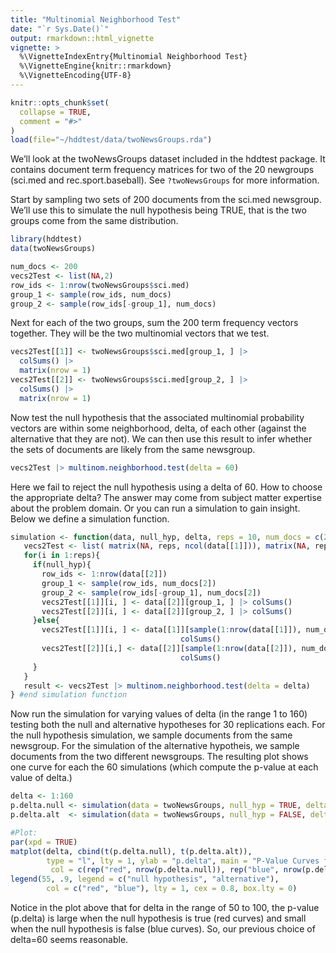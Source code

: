 ```yaml
---
title: "Multinomial Neighborhood Test"
date: "`r Sys.Date()`"
output: rmarkdown::html_vignette
vignette: >
  %\VignetteIndexEntry{Multinomial Neighborhood Test}
  %\VignetteEngine{knitr::rmarkdown}
  %\VignetteEncoding{UTF-8}
---
```


```r
knitr::opts_chunk$set(
  collapse = TRUE,
  comment = "#>"
)
load(file="~/hddtest/data/twoNewsGroups.rda")
```


We'll look at the twoNewsGroups dataset included in the hddtest package. It contains document term frequency matrices for two of the 20 newgroups (sci.med and rec.sport.baseball). See `?twoNewsGroups` for more information.

Start by sampling two sets of 200 documents from the sci.med newsgroup. We'll use this to simulate the null hypothesis being TRUE, that is the two groups come from the same distribution. 

```r
library(hddtest)
data(twoNewsGroups)

num_docs <- 200
vecs2Test <- list(NA,2)
row_ids <- 1:nrow(twoNewsGroups$sci.med)
group_1 <- sample(row_ids, num_docs)
group_2 <- sample(row_ids[-group_1], num_docs)
```

Next for each of the two groups, sum the 200 term frequency vectors together. They will be the two multinomial vectors that we test.

```r
vecs2Test[[1]] <- twoNewsGroups$sci.med[group_1, ] |>
  colSums() |> 
  matrix(nrow = 1)
vecs2Test[[2]] <- twoNewsGroups$sci.med[group_2, ] |>
  colSums() |> 
  matrix(nrow = 1)
```


Now test the null hypothesis that the associated multinomial probability vectors are within some neighborhood, delta, of each other (against the alternative that they are not). We can then use this result to infer whether the sets of documents are likely from the same newsgroup.

```r
vecs2Test |> multinom.neighborhood.test(delta = 60)
```

Here we fail to reject the null hypothesis using a delta of 60. How to choose the appropriate delta? The answer may come from subject matter expertise about the problem domain. Or you can run a simulation to gain insight. Below we define a simulation function.

```r
simulation <- function(data, null_hyp, delta, reps = 10, num_docs = c(200, 200)){
   vecs2Test <- list( matrix(NA, reps, ncol(data[[1]])), matrix(NA, reps, ncol(data[[1]])) )
   for(i in 1:reps){
     if(null_hyp){
       row_ids <- 1:nrow(data[[2]])
       group_1 <- sample(row_ids, num_docs[2])
       group_2 <- sample(row_ids[-group_1], num_docs[2])
       vecs2Test[[1]][i, ] <- data[[2]][group_1, ] |> colSums()
       vecs2Test[[2]][i, ] <- data[[2]][group_2, ] |> colSums()
     }else{
       vecs2Test[[1]][i, ] <- data[[1]][sample(1:nrow(data[[1]]), num_docs[1]), ] |>
                                      colSums()
       vecs2Test[[2]][i,] <- data[[2]][sample(1:nrow(data[[2]]), num_docs[2]), ] |>
                                      colSums()
     }
   }
   result <- vecs2Test |> multinom.neighborhood.test(delta = delta)
} #end simulation function
```

Now run the simulation for varying values of delta (in the range 1 to 160) testing both the null and alternative hypotheses for 30 replications each. For the null hypothesis simulation, we sample documents from the same newsgroup. For the simulation of the alternative hypotheis, we sample documents from the two different newsgroups. The resulting plot shows one curve for each the 60 simulations (which compute the p-value at each value of delta.)

```r
delta <- 1:160
p.delta.null <- simulation(data = twoNewsGroups, null_hyp = TRUE, delta = delta)$pvalue_delta
p.delta.alt  <- simulation(data = twoNewsGroups, null_hyp = FALSE, delta = delta)$pvalue_delta

#Plot:
par(xpd = TRUE)
matplot(delta, cbind(t(p.delta.null), t(p.delta.alt)),
        type = "l", lty = 1, ylab = "p.delta", main = "P-Value Curves for Simulation",
         col = c(rep("red", nrow(p.delta.null)), rep("blue", nrow(p.delta.alt))))
legend(55, .9, legend = c("null hypothesis", "alternative"),
        col = c("red", "blue"), lty = 1, cex = 0.8, box.lty = 0)
```

Notice in the plot above that for delta in the range of 50 to 100, the p-value (p.delta) is large when the null hypothesis is true (red curves) and small when the null hypothesis is false (blue curves). So, our previous choice of delta=60 seems reasonable.




